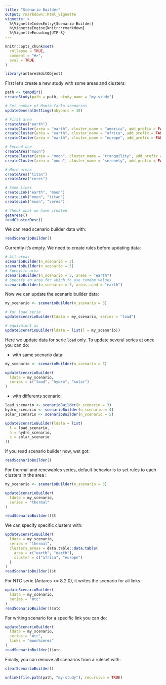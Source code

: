 ```yaml
---
title: "Scenario Builder"
output: rmarkdown::html_vignette
vignette: >
  %\VignetteIndexEntry{Scenario Builder}
  %\VignetteEngine{knitr::rmarkdown}
  %\VignetteEncoding{UTF-8}
---
```


```r
knitr::opts_chunk$set(
  collapse = TRUE,
  comment = "#>",
  eval = TRUE
)
```

```r
library(antaresEditObject)
```


First let's create a new study with some areas and clusters:

```r
path <- tempdir()
createStudy(path = path, study_name = "my-study")

# Set number of Monte-Carlo scenarios
updateGeneralSettings(nbyears = 10)

# First area
createArea("earth")
createCluster(area = "earth", cluster_name = "america", add_prefix = FALSE)
createCluster(area = "earth", cluster_name = "africa", add_prefix = FALSE)
createCluster(area = "earth", cluster_name = "europe", add_prefix = FALSE)

# Second one
createArea("moon")
createCluster(area = "moon", cluster_name = "tranquility", add_prefix = FALSE)
createCluster(area = "moon", cluster_name = "serenety", add_prefix = FALSE)

# More areas
createArea("titan")
createArea("ceres")

# Some links
createLink("earth", "moon")
createLink("moon", "titan")
createLink("moon", "ceres")

# Check what we have created
getAreas()
readClusterDesc()
```


We can read scenario builder data with:

```r
readScenarioBuilder()
```


Currently it's empty. We need to create rules before updating data:

```r
# All areas
scenarioBuilder(n_scenario = 3)
scenarioBuilder(n_scenario = 5)
# Specific area
scenarioBuilder(n_scenario = 3, areas = "earth")
# Specify an area for which to use random values
scenarioBuilder(n_scenario = 3, areas_rand = "earth")
```

Now we can update the scenario builder data:

```r
my_scenario <- scenarioBuilder(n_scenario = 3)

# for load serie
updateScenarioBuilder(ldata = my_scenario, series = "load")

# equivalent as
updateScenarioBuilder(ldata = list(l = my_scenario))
```

Here we update data for serie `load` only. To update several series at once you can do:

* with same scenario data:

```r
my_scenario <- scenarioBuilder(n_scenario = 3)

updateScenarioBuilder(
  ldata = my_scenario, 
  series = c("load", "hydro", "solar")
)
```

* with differents scenario:

```r
load_scenario <- scenarioBuilder(n_scenario = 3)
hydro_scenario <- scenarioBuilder(n_scenario = 4)
solar_scenario <- scenarioBuilder(n_scenario = 5)

updateScenarioBuilder(ldata = list(
  l = load_scenario,
  h = hydro_scenario,
  s = solar_scenario
))
```


If you read scenario builder now, wet got:

```r
readScenarioBuilder()
```


For thermal and renewables series, default behavior is to set rules to each clusters in the area :

```r
my_scenario <- scenarioBuilder(n_scenario = 3)

updateScenarioBuilder(
  ldata = my_scenario, 
  series = "thermal"
)

readScenarioBuilder()$t
```

We can specify specific clusters with:

```r
updateScenarioBuilder(
  ldata = my_scenario, 
  series = "thermal",
  clusters_areas = data.table::data.table(
    area = c("earth", "earth"),
    cluster = c("africa", "europe")
  )
)
readScenarioBuilder()$t
```


For NTC serie (Antares >= 8.2.0), it writes the scenario for all links :

```r
updateScenarioBuilder(
  ldata = my_scenario, 
  series = "ntc"
)
readScenarioBuilder()$ntc
```

For writing scenario for a specific link you can do:

```r
updateScenarioBuilder(
  ldata = my_scenario, 
  series = "ntc",
  links = "moon%ceres"
)
readScenarioBuilder()$ntc
```




Finally, you can remove all scenarios from a ruleset with:

```r
clearScenarioBuilder()
```


```r
unlink(file.path(path, "my-study"), recursive = TRUE)
```

